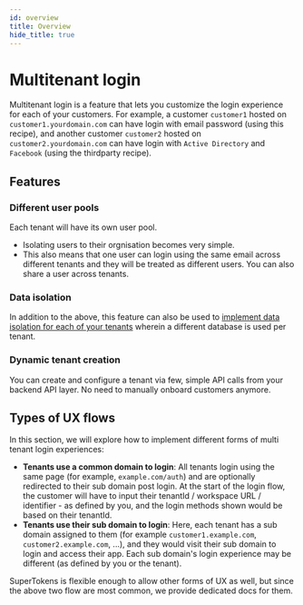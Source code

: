 ```yaml
---
id: overview
title: Overview
hide_title: true
---
```



<!-- COPY SECTION -->
<!-- ./emailpassword/custom-ui/multitenant-login.mdx  -->
<!-- 1 -->

<MultiTenancyPaidBanner />

# Multitenant login

Multitenant login is a feature that lets you customize the login experience for each of your customers. For example, a customer `customer1` hosted on `customer1.yourdomain.com` can have login with email password (using this recipe), and another customer `customer2` hosted on `customer2.yourdomain.com` can have login with `Active Directory` and `Facebook` (using the thirdparty recipe).

<!-- END COPY SECTION -->

## Features

### Different user pools
Each tenant will have its own user pool.
- Isolating users to their orgnisation becomes very simple.
- This also means that one user can login using the same email across different tenants and they will be treated as different users. You can also share a user across tenants.

### Data isolation
In addition to the above, this feature can also be used to [implement data isolation for each of your tenants](./new-tenant-config#providing-additional-configuration-per-tenant) wherein a different database is used per tenant.

### Dynamic tenant creation
You can create and configure a tenant via few, simple API calls from your backend API layer. No need to manually onboard customers anymore.

## Types of UX flows

In this section, we will explore how to implement different forms of multi tenant login experiences:
- **Tenants use a common domain to login**: All tenants login using the same page (for example, `example.com/auth`) and are optionally redirected to their sub domain post login. At the start of the login flow, the customer will have to input their tenantId / workspace URL / identifier - as defined by you, and the login methods shown would be based on their tenantId.
- **Tenants use their sub domain to login**: Here, each tenant has a sub domain assigned to them (for example `customer1.example.com`, `customer2.example.com`, ...), and they would visit their sub domain to login and access their app. Each sub domain's login experience may be different (as defined by you or the tenant).

SuperTokens is flexible enough to allow other forms of UX as well, but since the above two flow are most common, we provide dedicated docs for them.